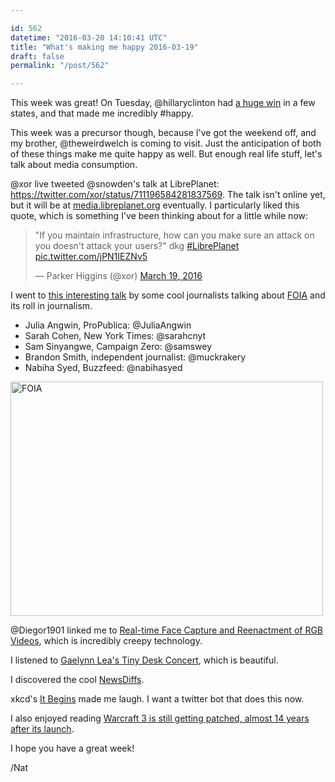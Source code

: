 ```yaml
---

id: 562
datetime: "2016-03-20 14:10:41 UTC"
title: "What's making me happy 2016-03-19"
draft: false
permalink: "/post/562"

---
```


This week was great! On Tuesday, @hillaryclinton had [a huge win](https://writing.natwelch.com/post/561) in a few states, and that made me incredibly #happy.

This week was a precursor though, because I've got the weekend off, and my brother, @theweirdwelch is coming to visit. Just the anticipation of both of these things make me quite happy as well. But enough real life stuff, let's talk about media consumption.

@xor live tweeted @snowden's talk at LibrePlanet: https://twitter.com/xor/status/711196584281837569. The talk isn't online yet, but it will be at [media.libreplanet.org](https://media.libreplanet.org/) eventually. I particularly liked this quote, which is something I've been thinking about for a little while now:

<blockquote class="twitter-tweet" data-conversation="none" data-cards="hidden" data-lang="en"><p lang="en" dir="ltr">&quot;If you maintain infrastructure, how can you make sure an attack on you doesn&#39;t attack your users?&quot; dkg <a href="https://twitter.com/hashtag/LibrePlanet?src=hash">#LibrePlanet</a> <a href="https://t.co/jPN1IEZNv5">pic.twitter.com/jPN1IEZNv5</a></p>&mdash; Parker Higgins (@xor) <a href="https://twitter.com/xor/status/711202510497845252">March 19, 2016</a></blockquote>
<script async src="//platform.twitter.com/widgets.js" charset="utf-8"></script>

I went to [this interesting talk](http://whitney.org/Events/FreedomOfInformationAct) by some cool journalists talking about [FOIA](https://en.wikipedia.org/wiki/Freedom_of_Information_Act_(United_States)) and its roll in journalism.

 - Julia Angwin, ProPublica: @JuliaAngwin
 - Sarah Cohen, New York Times: @sarahcnyt
 - Sam Sinyangwe, Campaign Zero: @samswey
 - Brandon Smith, independent journalist: @muckrakery
 - Nabiha Syed, Buzzfeed: @nabihasyed

<a data-flickr-embed="true"  href="https://www.flickr.com/photos/icco/25292511263/in/datetaken-ff/" title="FOIA"><img src="https://farm2.staticflickr.com/1502/25292511263_92e9c53edd.jpg" width="500" height="375" alt="FOIA"></a><script async src="//embedr.flickr.com/assets/client-code.js" charset="utf-8"></script>

@Diegor1901 linked me to [Real-time Face Capture and Reenactment of RGB Videos](https://www.youtube.com/watch?v=ohmajJTcpNk&feature=youtu.be), which is incredibly creepy technology.

I listened to [Gaelynn Lea's Tiny Desk Concert](http://www.npr.org/2016/03/10/469966998/gaelynn-lea-tiny-desk-concert?autoplay=true), which is beautiful.

I discovered the cool [NewsDiffs](http://newsdiffs.org/).

xkcd's [It Begins](https://xkcd.com/1656/) made me laugh. I want a twitter bot that does this now.

I also enjoyed reading [Warcraft 3 is still getting patched, almost 14 years after its launch](http://www.polygon.com/2016/3/12/11212024/warcraft-3-patch-history-127).

I hope you have a great week!

/Nat



